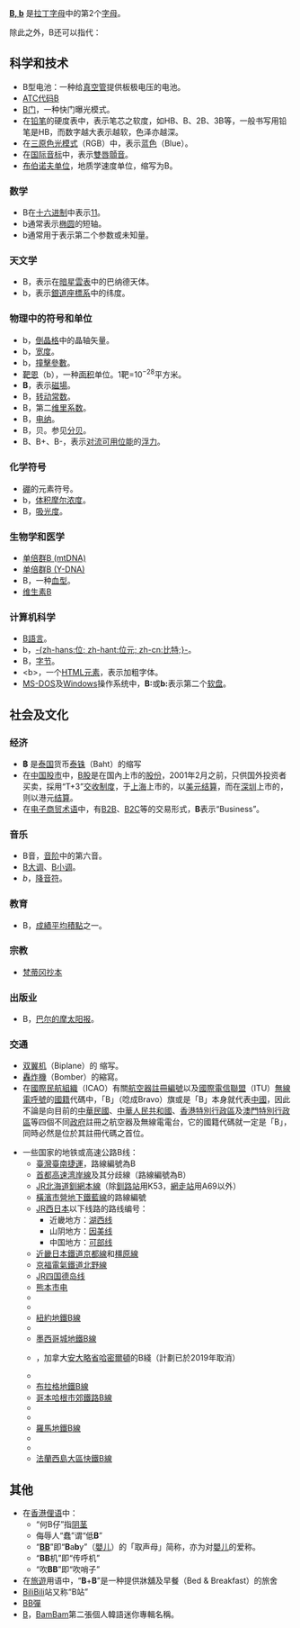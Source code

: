 {{noteTA|G1=LS|G2=Unit|G3=Chemistry|G4=Physics|G5=IT}}
{{Wiktionary|B}}
'''[[B|B, b]]''' 是[[拉丁字母|拉丁字母]]中的第2个[[字母|字母]]。

除此之外，B还可以指代：
{{TOCright}}

== 科学和技术 ==
* B型电池：一种给[[真空管|真空管]]提供板极电压的电池。
* [[ATC代码B|ATC代码B]]
* [[B门|B门]]，一种快门曝光模式。
* 在[[铅笔|铅笔]]的硬度表中，表示笔芯之软度，如HB、B、2B、3B等，一般书写用铅笔是HB，而数字越大表示越软，色泽亦越深。
* 在[[三原色光模式|三原色光模式]]（RGB）中，表示[[蓝色|蓝色]]（Blue）。
* 在[[国际音标|国际音标]]中，{{IPA|[ʙ]}}表示[[雙唇顫音|雙唇顫音]]。
* [[布伯诺夫单位|布伯诺夫单位]]，地质学速度单位，缩写为B。

=== 数学 ===
* B在[[十六进制|十六进制]]中表示[[11|11]]。
* b通常表示[[椭圆|椭圆]]的短轴。
* b通常用于表示第二个参数或未知量。

=== 天文学 ===
* B，表示在[[暗星雲表|暗星雲表]]中的巴纳德天体。
* b，表示[[銀道座標系|銀道座標系]]中的纬度。

=== 物理中的符号和单位 ===
* b，[[倒晶格|倒晶格]]中的晶轴矢量。
* b，[[宽度|宽度]]。
* b，[[撞擊參數|撞擊參數]]。
* [[靶恩|靶恩]]（b），一种[[面积|面积]]单位。1靶=10<sup>−28</sup>平方米。
* '''B'''，表示[[磁場|磁場]]。
* B，[[转动常数|转动常数]]。
* B，第二[[维里系数|维里系数]]。
* B，[[电纳|电纳]]。
* B，贝。参见[[分贝|分贝]]。
* B、B+、B-，表示[[对流可用位能|对流可用位能]]的[[浮力|浮力]]。

=== 化学符号 ===
* [[硼|硼]]的元素符号。
* b，[[浓度|体积摩尔浓度]]。
* B，[[吸光度|吸光度]]。

=== 生物学和医学 ===
* [[单倍群B_(mtDNA)|单倍群B (mtDNA)]]
* [[单倍群B_(Y-DNA)|单倍群B (Y-DNA)]]
* B，一种[[血型|血型]]。
* [[维生素B|维生素B]]

=== 计算机科学 ===
* [[B語言|B語言]]。
* b，[[位元|-{zh-hans:位; zh-hant:位元; zh-cn:比特;}-]]。
* B，[[字节|字节]]。
* <nowiki><b></nowiki>，一个[[HTML元素|HTML元素]]，表示加粗字体。
* [[MS-DOS|MS-DOS]]及[[Windows|Windows]]操作系统中，'''B:'''或'''b:'''表示第二个[[软盘|软盘]]。

== 社会及文化 ==
=== 经济 ===
*'''฿''' 是[[泰国|泰国]]货币[[泰铢|泰铢]]（Baht）的缩写
* 在[[中华人民共和国股市|中国股市]]中，[[B股|B股]]是在国內上市的[[股份|股份]]，2001年2月之前，只供国外投资者买卖，採用“T+3”[[交收制度|交收制度]]，于[[上海|上海]]上市的，以[[美元|美元]][[结算|结算]]，而在[[深圳|深圳]]上市的，则以港元[[结算|结算]]。
* 在[[电子商贸|电子商贸]][[术语|术语]]中，有[[B2B|B2B]]、[[B2C|B2C]]等的交易形式，'''B'''表示“Business”。

=== 音乐 ===
* B音，[[音阶|音阶]]中的第六音。
* [[B大调|B大调]]、[[B小调|B小调]]。
* ''b''，[[降音符|降音符]]。

=== 教育 ===
* B，[[成績平均積點|成績平均積點]]之一。

=== 宗教 ===
* [[梵蒂冈抄本|梵蒂冈抄本]]

=== 出版业 ===
* B，[[巴尔的摩太阳报|巴尔的摩太阳报]]。

=== 交通 ===
* [[双翼机|双翼机]]（Biplane）的 缩写。
*[[轟炸機|轟炸機]]（Bomber）的縮寫。
* 在[[國際民航組織|國際民航組織]]（ICAO）有關[[航空器註冊編號|航空器註冊編號]]以及[[國際電信聯盟|國際電信聯盟]]（ITU）[[無線電呼號|無線電呼號]]的[[國籍|國籍]]代碼中，「B」（唸成Bravo）旗或是「B」本身就代表[[中國|中國]]，因此不論是向目前的[[中華民國|中華民國]]、[[中華人民共和國|中華人民共和國]]、[[香港特別行政區|香港特別行政區]]及[[澳門特別行政區|澳門特別行政區]]等四個不同[[政府|政府]]註冊之航空器及無線電電台，它的國籍代碼就一定是「B」，同時必然是位於其註冊代碼之首位。
{{线路名消歧义}}
* 一些国家的地铁或高速公路B线：
** [[臺灣|臺灣]][[臺南捷運|臺南捷運]]{{臺南捷運線路名|藍}}，路線編號為B
** [[首都高速湾岸線|首都高速湾岸線]]及其分歧線（路線編號為B）
** [[JR北海道|JR北海道]][[釧網本線|釧網本線]]（除[[釧路站|釧路站]]用K53，[[網走站|網走站]]用A69以外）
** [[橫濱市營地下鐵藍線|橫濱市營地下鐵藍線]]的路線編號
** [[JR西日本|JR西日本]]以下线路的路线编号：
***近畿地方：[[湖西线|湖西线]]
***山阴地方：[[因美线|因美线]]
***中国地方：[[可部线|可部线]]
** [[近畿日本鐵道|近畿日本鐵道]][[京都線_(近畿日本鐵道)|京都線]]和[[橿原線|橿原線]]
** [[京福電氣鐵道|京福電氣鐵道]][[北野線_(京福電氣鐵道)|北野線]]
** [[JR四国|JR四国]][[德岛线|德岛线]]
** [[熊本市交通局|熊本市电]]{{lj|熊本市電B系統|熊本市電B系統|B系统}}
** {{link-ja|東京BRT}}
** {{link-es|布宜諾斯艾利斯地鐵B線|Línea B (subte de Buenos Aires)}}
** [[紐約地鐵B線|紐約地鐵B線]]
** {{link-en|丹佛地鐵B線|B Line (RTD)}}
** [[墨西哥城地鐵B線|墨西哥城地鐵B線]]
** {{link-en|哈密爾頓輕軌|Hamilton LRT}}，加拿大[[安大略省|安大略省]][[哈密尔顿_(安大略省)|哈密爾頓]]{{link-en|BLAST網絡|BLAST network}}的B綫（計劃已於2019年取消）
** {{link-fr|昂热有轨电车B线|Ligne B du tramway d'Angers}}
** [[布拉格地鐵B線|布拉格地鐵B線]]
** [[哥本哈根市郊鐵路B線|哥本哈根市郊鐵路B線]]
** {{link-es|麥德林地鐵B線|Línea B (Metro de Medellín)}}
** {{link-fr|里昂地鐵B線|Ligne B du métro de Lyon}}
** [[羅馬地鐵B線|羅馬地鐵B線]]
** {{link-nl|鹿特丹地鐵B線|Lijn B (metro van Rotterdam)}}
** {{link-fr|圖盧茲地鐵B線|Ligne B du métro de Toulouse}}
** [[法蘭西島大區快鐵B線|法蘭西島大區快鐵B線]]

== 其他 ==
* 在[[香港|香港]][[俚语|俚语]]中：
** “何B仔”指[[粵語髒話|阴茎]]
** 侮辱人“蠢”谓“低'''B'''”
** “'''[[BB|BB]]'''”即“'''B'''a'''b'''y”（[[嬰儿|嬰儿]]）的「取声母」简称，亦为对[[嬰儿|嬰儿]]的爱称。
** “'''BB'''机”即“传呼机”
** “吹'''BB'''”即“吹哨子”
* 在[[旅遊|旅遊]]用语中，“'''B'''+'''B'''”是一种提供牀舖及早餐（Bed & Breakfast）的旅舍
*[[BiliBili|BiliBili]]站又称“B站”
*[[BB彈|BB彈]]
*[[B_(BamBam迷你專輯)|B]]，[[BamBam|BamBam]]第二張個人韓語迷你專輯名稱。
{{letter disambig}}